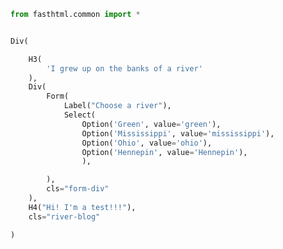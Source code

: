 ```python

from fasthtml.common import *


Div(

    H3(
        'I grew up on the banks of a river'
    ),
    Div(
        Form(
            Label("Choose a river"),
            Select(
                Option('Green', value='green'),
                Option('Mississippi', value='mississippi'),
                Option('Ohio', value='ohio'),
                Option('Hennepin', value='Hennepin'),
                ),

        ),
        cls="form-div"
    ),
    H4("Hi! I'm a test!!!"),
    cls="river-blog"

)
```